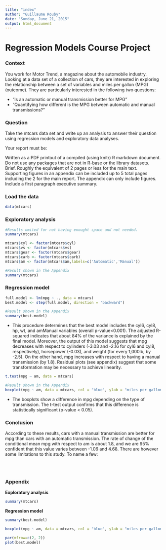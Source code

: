 ```yaml
---
title: "index"
author: "Guillaume Rouby"
date: "Sunday, June 21, 2015"
output: html_document
---
```


Regression Models Course Project
========================================================

### Context

You work for Motor Trend, a magazine about the automobile industry. Looking at a data set of a collection of cars, they are interested in exploring the relationship between a set of variables and miles per gallon (MPG) (outcome). They are particularly interested in the following two questions:

- "Is an automatic or manual transmission better for MPG"
- "Quantifying how different is the MPG between automatic and manual transmissions?"

### Question

Take the mtcars data set and write up an analysis to answer their question using regression models and exploratory data analyses.

Your report must be:

Written as a PDF printout of a compiled (using knitr) R markdown document.
Do not use any packages that are not in R-base or the library datasets.
Brief. Roughly the equivalent of 2 pages or less for the main text. Supporting figures in an appendix can be included up to 5 total pages including the 2 for the main report. The appendix can only include figures.
Include a first paragraph executive summary.


### Load the data

```r
data(mtcars)

```

### Exploratory analysis

```r
#Results omited for not having enought space and not needed.
summary(mtcars)
```


```r
mtcars$cyl <- factor(mtcars$cyl)
mtcars$vs <- factor(mtcars$vs)
mtcars$gear <- factor(mtcars$gear)
mtcars$carb <- factor(mtcars$carb)
mtcars$am <- factor(mtcars$am,labels=c('Automatic','Manual'))

#Result shown in the Appendix
summary(mtcars)
```


### Regression model
```r
full.model <- lm(mpg ~ ., data = mtcars)
best.model <- step(full.model, direction = "backward")
```

```r
#Result shown in the Appendix
summary(best.model)

```

- This procedure determines that the best model includes the cyl6, cyl8, hp, wt, and amManual variables (overall p-value<0.001). The adjusted R-squared indicates that about 84% of the variance is explained by the final model. Moreover, the output of this model suggests that mpg decreases with respect to cylinders (-3.03 and -2.16 for cyl6 and cyl8, respectively), horsepower (-0.03), and weight (for every 1,000lb, by -2.5). On the other hand, mpg increases with respect to having a manual transmission (by 1.8). Residual plots (see appendix) suggest that some transformation may be necessary to achieve linearity.


```r

t.test(mpg ~ am, data = mtcars)
```

```r
#Result shown in the Appendix
boxplot(mpg ~ am, data = mtcars, col = "blue", ylab = "miles per gallon")
```

- The boxplots show a difference in mpg depending on the type of transmission. The t-test output confirms that this difference is statistically significant (p-value < 0.05).


### Conclusion

According to these results, cars with a manual transmission are better for mpg than cars with an automatic transmission. The rate of change of the conditional mean mpg with respect to am is about 1.8, and we are 95% confident that this value varies between -1.06 and 4.68. There are however some limitations to this study. To name a few:

 <br /> 
  <br /> 


### Appendix

**Exploratory analysis**

```r
summary(mtcars)
```

**Regression model**
```r
summary(best.model)

```
```r
boxplot(mpg ~ am, data = mtcars, col = "blue", ylab = "miles per gallon")
```
```r
par(mfrow=c(2, 2))
plot(best.model)
```